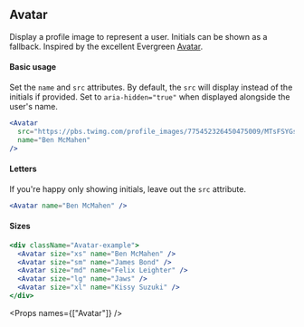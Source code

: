
<SEO title="Avatar" />

<Container>
<Article sidebar={[
  { id: 'Basic usage', name: 'Basic usage' },
  { id: 'Letters', name: 'Using letters'},
  { id: 'Sizes', name: 'Sizes options' },
  { id: 'Props', name: 'Props'}
]}>

# Avatar

Display a profile image to represent a user. Initials can be shown as a fallback. Inspired by the excellent Evergreen [Avatar](https://evergreen.segment.com/components/avatar).

#### Basic usage

Set the `name` and `src` attributes. By default, the `src` will display instead of the initials if provided. Set to `aria-hidden="true"` when displayed alongside the user's name.

```jsx
<Avatar
  src="https://pbs.twimg.com/profile_images/775452326450475009/MTsFSYGs_400x400.jpg"
  name="Ben McMahen"
/>
```

#### Letters

If you're happy only showing initials, leave out the `src` attribute.

```jsx
<Avatar name="Ben McMahen" />
```

#### Sizes

```jsx
<div className="Avatar-example">
  <Avatar size="xs" name="Ben McMahen" />
  <Avatar size="sm" name="James Bond" />
  <Avatar size="md" name="Felix Leighter" />
  <Avatar size="lg" name="Jaws" />
  <Avatar size="xl" name="Kissy Suzuki" />
</div>
```

<Props names={["Avatar"]} />

</Article>
</Container>
